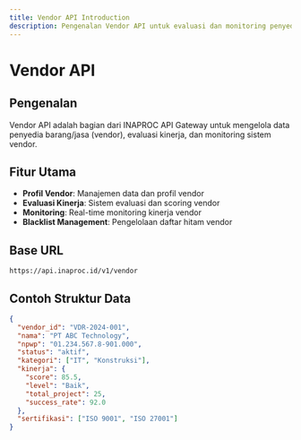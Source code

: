 ```yaml
---
title: Vendor API Introduction
description: Pengenalan Vendor API untuk evaluasi dan monitoring penyedia barang/jasa
---
```


# Vendor API

## Pengenalan

Vendor API adalah bagian dari INAPROC API Gateway untuk mengelola data penyedia barang/jasa (vendor), evaluasi kinerja, dan monitoring sistem vendor.

## Fitur Utama

- **Profil Vendor**: Manajemen data dan profil vendor
- **Evaluasi Kinerja**: Sistem evaluasi dan scoring vendor
- **Monitoring**: Real-time monitoring kinerja vendor
- **Blacklist Management**: Pengelolaan daftar hitam vendor

## Base URL

```
https://api.inaproc.id/v1/vendor
```

## Contoh Struktur Data

```json
{
  "vendor_id": "VDR-2024-001",
  "nama": "PT ABC Technology",
  "npwp": "01.234.567.8-901.000",
  "status": "aktif",
  "kategori": ["IT", "Konstruksi"],
  "kinerja": {
    "score": 85.5,
    "level": "Baik",
    "total_project": 25,
    "success_rate": 92.0
  },
  "sertifikasi": ["ISO 9001", "ISO 27001"]
}
```

